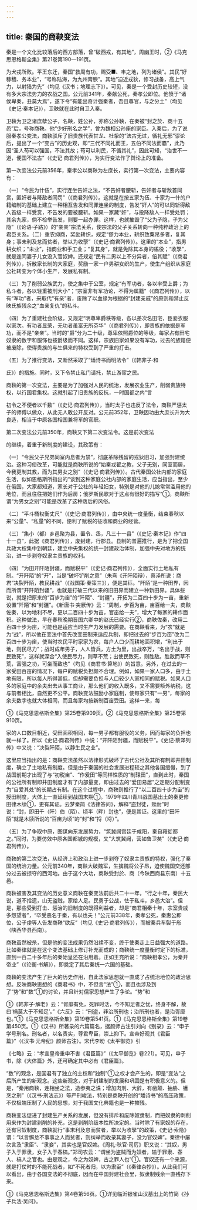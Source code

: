 ```yaml
---
---
---
```

title: 秦国的商鞅变法
---



秦是一个文化比较落后的西方部落，曾“破西戎，有其地”，周幽王时，②《马克思恩格斯全集》第21卷第190—191页。

为犬戎所败。平王东迁，秦国“救周有功，赐受■、丰之地，列为诸侯”。其民“好稼穑、务本业”，“号称陆海，为九州膏腴”。其地“迫近戎狄，修习战备，高上气力，以射猎为先”（均见《汉书；地理志下》）。可见，秦是一个受封历史较短，没有多大宗法势力的农战之国。公元前341年，秦献公死，秦孝公即位。他愤于“诸侯卑秦，丑莫大焉”，遂下令“有能出奇计强秦者，吾且尊官，与之分土”（均见《史记·秦本记》），卫鞅就在此时自卫入秦。

卫鞅为卫之诸庶孽公子，名鞅，姓公孙，亦称公孙鞅，在秦被“封之於、商十五邑”后，号称商鞅。他“少好刑名之学”，曾为魏相公孙座的家臣。入秦后，为了说服秦孝公变法，商鞅驳斥了旧贵族代表甘龙、杜挚的“法古无过，循礼无邪”谬论后，提出了一个“变古”的历史观，即“三代不同礼而王，五伯不同法而霸”，此乃因“圣人苟可以强国，不法其故；苟可以利民，不循其礼”，因此可知，“治世不一道，便国不法古”（《史记·商君列传》），为实行变法作了舆论上的准备。

第一次变法公元前356年，秦孝公以商鞅为左庶长，实行第一次变法，主要内容有：

（一）“令民为什伍”，实行连坐告奸之法，“不告奸者腰斩，告奸者与斩敌首同赏，匿奸者与降敌者同罚”（《商君列传》）。这就是在按五家为伍、十家为一什的户籍编制的基础上建立一种相互告发和同罪连坐的制度，告发“奸人”的可以同斩得敌人首级一样受赏，不告发的要被腰斩。如果一家藏“奸”，与投降敌人一样受处罚；其余九家，倘不检举告发，则要一起办罪。这样，也就摧毁了“父为子隐，子为父隐”（《论语·子路》）的“亲亲”宗法关系，使宗法的父子关系转向一种纯粹政治上的君臣关系。（二）重农抑商，奖励耕织，规定“僇力本业，耕织致粟帛多者，复其身；事未利及怠而贫者，举以为收孥”（《史记·商君列传》）。这里的“本业”，指男耕女织；“未业”，指商业和手工业；“复其身”，就是免除其本身的徭役；“收孥”，就是连同妻子儿女没入官奴婢。还规定“民有二男以上不分异者，倍其赋”（《商君列传》），拆散家长制的大家庭，奖励一家一户男耕女织的生产，使生产组织从家庭公社转变为个体小生产，发展私有制。

（三）为了削弱公族武力，使之集中于公室，规定“有军功者，各以率受上爵；为私斗者，各以轻重被刑大小”；“宗室非有军功论，不得为属籍”（《商君列传》），以有“军功”者，来取代“有亲”者，废除了以血缘为根据的“封建亲戚”的原则和禁止反映氏族残余之“血亲复仇”的私斗。

（四）为了重建社会阶级，又规定“明尊卑爵秩等级，各以差次名田宅，臣妾衣服以家次。有功者显荣，无功者虽富无所芬华”（《商君列传》），即贵族的依据是军功，而不是“亲亲”。当时的“爵”分为二十级，尊卑依照爵位的等级，每家占有田宅奴隶的数字和服饰也按爵级而不同。这样，宗族旧家如果没有军功，过去的族籍便被废除，使得贵族的与生俱来的特权受到了严重的打击。

（五）为了推行变法，又断然采取了“燔诗书而明法令”（《韩非子·和

氏》）的措施。同时，又下令禁止私门请托，禁止游宦之民。

商鞅的第一次变法，主要是为了加强对人民的统治，发展农业生产，削弱贵族特权，以行国君集权。这就引起了旧贵族的反抗，一时国都之内“言

初令之不便者以千数”（《史记·商君列传》），当时太子也违反了法令，商鞅严惩太子的师傅以做众，从此无人敢公开反对。公元前352年，卫鞅因功由大庶长升为大良造，相当于中原各国相国兼将军的官职。

第二次变法公元前350年，商鞅又下第二次变法令。这是前次变法

的继续，着重于新制度的建设，其政策有：

（一）“令民父子兄弟同室内息者为禁”，彻底革除残留的戎狄旧习，加强封建统治。这种习俗改革，可能就是商鞅所说的“始秦戎翟之教，父子无别，同室而居，今我更制其教，而为其男女之别”（《史记·商君列传》）。古代秦国公社内部的家庭生活，似如恩格斯所指出的“谈到这种家庭公社内部的家庭生活，应当指出，至少在俄国，大家都知道，家长对于公社的年轻妇女，特别是对他的儿媳常常滥用他的地位，而且往往把她们作为后房；俄罗斯民歌对于这点有很好的描写”①。商鞅所谓“为男女之别”可能是改革了这种落后的风俗。

（二）“平斗桶权衡丈尺”（《史记·商君列传》），由中央统一度量衡，结束春秋以来“公量”、“私量”的不同，便利了赋税的征收和商业的经营。

（三）“集小（都）乡邑聚为县，置令、丞，凡三十一县”（《史记·秦本记》作“四十一县”，此据《商君列传》），废封建，行郡县。县制的普遍推行，是为了把全国兵政大权集中到朝廷，建立中央集权的统一封建政治体制，加强中央对地方的统治，进一步剥夺奴隶主贵族的权利。

（四）“为田开阡陌封疆，而赋税平”（《史记·商君列传》），全面实行土地私有制。“开阡陌”的“开”，当是“破坏铲削之意”（朱熹《开阡陌辩），蔡泽所说：商君“决裂阡陌，教民耕战”（《战国策·秦策三》），便是其征。“阡陌”是一种田界，因而所谓“开阡陌封疆”，也就是打破三代以来的旧田界而建立一种新田界。具体些说，就是把原来的“百步为亩”的“阡陌”、“封疆”，开拓为二百四十步为一亩，重新设置“阡陌”和“封疆”。《新唐书·突厥传》云：“周制，步百为亩，亩百给一夫，商鞅佐秦，以为地利不尽，更以二百四十步为亩，官亩给一夫”，增大了每家的耕作面积。这种做法，早在春秋晚期晋国六卿中的赵氏已经实行②，商鞅佐秦，改用二百四十步为亩，可能也是适应当时生产力发展的需要。在商鞅看来，为“农”就是为“战”，所以他在变法中首先改变田制来适应兵制，即把过去的“步百为亩”改为二百四十步为亩，使当时农民平时家家为农，每户人口少而耕地面积增，“利出于地，则民尽力”；战时成年男子，人人皆兵，方土为里，出战卒万，“名出于战，则民致死”，这样就深合“入使民尽力，则草不荒；出使民致死，则胜敌。胜敌而草不荒，富强之功，可坐而致也”（均见《商君书·算地》）的旨意。另外，在过去的一家受田百亩的情况下，每户的赋税负担颇不合理。例如，如果一家人口多，由于土地有限，所以每人所得甚低，但却需要负担与人口较少人家相同的赋税。如果人口多的家庭中的余夫出去从事工商业，那么他们的收入既多，又不需要额外纳税，这与前者相比，自然更不公平。商鞅变法鼓励小家庭制，使每家只有“一男”，每家的余夫数字也就大体相同，而且每家均按新制百亩受田。这样一来，每

①《马克思恩格斯全集》第25卷第909页。②《马克思恩格斯全集》第25卷第910页。

家的人口数目相近，受田面积相同，每一男子都有服役的义务，因而每家的负担也就一样了。所以《史记·商君列传》中说：“开阡陌封疆，而赋税平”。《史记·蔡泽列传》中又说：“决裂阡陌，以静生民之业”。

这里应当指出的是：商鞅变法虽然以法律形式破坏了古代公社及其所有制即井田制度，确立了土地私有制度。但是由于秦国的社会发展进程较之其他各国缓慢，到了战国前期才出现了与“初税亩”、“作爰田”等同样性质的“制辕田”，直到此时，秦国的公社所有制即井田制度才有了内部量变，即由过去的“爱田易居”之定期分配制变为“自爱其处”的长期占有制。在这个过程中，商鞅则推行了“以二百四十步为亩”的授田制度，大体上一直延续到战国末期①。1979年四川青川战国墓出土的秦更修田律木牍①，更有其证。云梦秦简《法律答问》，解释“盗封徒，赎耐”时说：“封，即田千（阡）伯（陌）、顷半（畔）封也”，便是其证。这里的“田阡陌”就是木牍所说的“百亩为顷”的“封”和“捋（埒）”。

（五）为了争取中原，图谋向东发展势力，“筑冀阙宫廷于咸阳，秦自雍徙都之。”同时，为要仿效中原各国都城的规模，又“大筑冀阙，营如鲁卫矣”（《史记·商君列传》）。

商鞅的第二次变法，从经济上和政治上进一步剥夺了奴隶主贵族的特权，强化了秦国的统治力量。公元前340年，商鞅大破魏军，生擒魏将公子昂，迫使魏国交还部分过去被掠夺的西河地。由于这个大功，商鞅受封於、商（今陕西商县东南）十五邑。

商鞅被害及其变法的历史意义商鞅在秦变法前后共二十一年，“行之十年，秦民大说，道不拾遗，山无盗贼，家给人足。民勇于公战，怯于私斗，乡邑大治”。但是，那些受到打击、惩治的旧制度的既得利益者，却是“商君相秦十年，宗室贵戚多怨望者”，“卒受恶名于秦，有以也夫！”公元前338年，秦孝公死，秦惠公即位，公子虔等人告发商鞅“欲反”（均见《史记·商君列传》），而被秦兵车裂于彤（陕西华县西南）。

商鞅虽然被杀，但是他的变法成果仍然沿续不变，终于使秦走上日益强大的道路。比如秦律就是在这个变法基础上修订补充而成的；商鞅统一度量衡时定下的标准，直到一百二十多年后的秦始皇还在沿用着。正如王充所说：“商鞅相孝公，为秦开帝业”（《论衡·书解》），即奠定了其后秦统一六国的基础。

商鞅的变法产生了巨大的历史作用，自此法家思想就一直成了占统治地位的政治思想。反映商鞅思想的《商君书》中，不但言“法”①，而且也涉及到了“势”和“数”①的讨论，并且针对儒家思想产生了争论。“势”和

①《韩非子·解老》云：“胥靡有免，死罪时活，今不知足者之忧，终身不解，故曰‘祸莫大于不知足’。”《六反》云：“刑盗，非治所刑也；治所刑也者，是治胥靡也。”①《马克思恩格斯全集》第19卷第541页。①《马克思恩格斯全集》第19卷第450页。①《汉书》所著录的六篇篇名，据颜师古注引刘向《别录》云：“申子学号刑名。刑名者，以名责实，尊君卑臣，崇上抑下。宣帝好观其《君臣篇》”（《汉书·元帝纪》颜师古注）。宋代李盼《太平御览》引

《七略》云：“孝宣皇帝重申不害《君臣篇》”（《太平御览》卷221）。可见，申子书，除《大体篇》外，还可确定其中必有《君臣篇》。

“数”的观念，是国君有了独立的主权和“独制”①之权才会产生的，即是“变法”之后所产生的新观念。这些新观念，对于封建制的发展和巩固是有积极意义的。但是，“秦用商鞅，连相坐之法，造参夷之诛；增加肉刑、大辞，有凿颠、抽胁、镬烹之刑”（《汉书·刑法志》）等严刑峻法，特别是商鞅开创的“燔诗书”的高压政策，不仅极端压制了人民的思想，对于我国文化典籍也是一种摧残。

商鞅变法促进了封建生产关系的发展，但没有排斥和废除奴隶制，而把奴隶的剥削用来作为封建剥削的补充，这是剥削阶级本性所决定的。当时除了有家奴的存在，还有官奴制度，商鞅就行“事末利及怠而贫者，举以为收孥”的政策，《史记·索隐》谓：“以言懈怠不事事之人而贫者，则纠举而收录其妻子，没为官奴婢”。秦律中屡次言及“隶臣”、“隶妾”，其实也是官奴婢。《周礼·秋官·司厉》职又说：“其奴，男子入于罪隶，女子入于舂槁。”郑司农云：“谓坐为盗贼而为奴者，输于罪隶、舂人、槁人之官也。由是观之，今之为奴婢，古之罪人也”①。官奴还有一个来源，就是打仗时的不能死战者，如“不死者归，以为隶臣”（《秦律杂抄》）。从此我们可以看出，由于各国变法的不彻底，因而在中国封建社会里，奴隶制残余一直残存下来。

①《马克思恩格斯选集》第4卷第56页。①详见临沂银雀山汉墓出上的竹简《孙子兵法·吴问》。